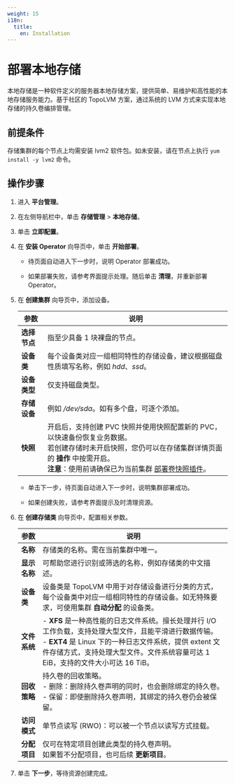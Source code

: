 ```yaml
---
weight: 15
i18n:
  title:
    en: Installation
---
```


# 部署本地存储


本地存储是一种软件定义的服务器本地存储方案，提供简单、易维护和高性能的本地存储服务能力。基于社区的 TopoLVM 方案，通过系统的 LVM 方式来实现本地存储的持久卷编排管理。

## 前提条件

存储集群的每个节点上均需安装 lvm2 软件包。如未安装，请在节点上执行 `yum install -y lvm2` 命令。

## 操作步骤

1. 进入 **平台管理**。

1. 在左侧导航栏中，单击 **存储管理** > **本地存储**。

3. 单击 **立即配置**。

3.  在 **安装 Operator** 向导页中，单击 **开始部署**。
      
    *   待页面自动进入下一步时，说明 Operator 部署成功。        
        
    *   如果部署失败，请参考界面提示处理。随后单击 **清理**，并重新部署 Operator。

3.  在 **创建集群** 向导页中，添加设备。  

    |参数| 说明                                                         |
    | ---------------- | ------------------------------------------------------------ |
    | **选择节点**   | 指至少具备 1 块裸盘的节点。 |
    | **设备类**  | 每个设备类对应一组相同特性的存储设备，建议根据磁盘性质填写名称，例如 *hdd*、*ssd*。|
    | **设备类型**  | 仅支持磁盘类型。|
    | **存储设备**   | 例如 */dev/sda*。如有多个盘，可逐个添加。|
    | **快照** | 开启后，支持创建 PVC 快照并使用快照配置新的 PVC，以快速备份恢复业务数据。<br/>若创建存储时未开启快照，您仍可以在存储集群详情页面的 **操作** 中按需开启。<br/>**注意**：使用前请确保已为当前集群 [部署卷快照插件](/configure/storage/functions/snapshot_con.mdx)。| 


     * 单击下一步，待页面自动进入下一步时，说明集群部署成功。
     
     * 如果创建失败，请参考界面提示及时清理资源。

3.  在 **创建存储类** 向导页中，配置相关参数。  

    |参数|说明                                                         |
    | -------- | ----------------  | 
    | **名称**   | 存储类的名称。需在当前集群中唯一。 |
    | **显示名称**   | 可帮助您进行识别或筛选的名称，例如存储类的中文描述。 |
    | **设备类**   | 设备类是 TopoLVM 中用于对存储设备进行分类的方式，每个设备类中对应一组相同特性的存储设备。如无特殊要求，可使用集群 **自动分配** 的设备类。|
    | **文件系统**   | - **XFS** 是一种高性能的日志文件系统。擅长处理并行 I/O 工作负载，支持处理大型文件，且能平滑进行数据传输。 <br/>- **EXT4** 是 Linux 下的一种日志文件系统，提供 extent 文件存储方式，支持处理大型文件。文件系统容量可达 1 EiB，支持的文件大小可达 16 TiB。|
    | **回收策略**   | 持久卷的回收策略。<br/>- 删除：删除持久卷声明的同时，也会删除绑定的持久卷。<br/>- 保留：即使删除持久卷声明，其绑定的持久卷仍会被保留。|
    | **访问模式**   | 单节点读写 (RWO)：可以被一个节点以读写方式挂载。|
    | **分配项目**   | 仅可在特定项目创建此类型的持久卷声明。<br/>如果暂不分配项目，也可后续 **更新项目**。|

2. 单击 **下一步**，等待资源创建完成。